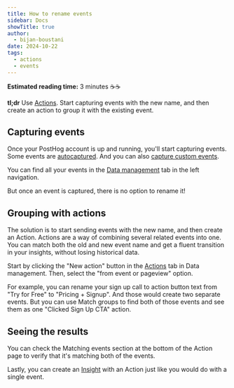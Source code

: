 ```yaml
---
title: How to rename events
sidebar: Docs
showTitle: true
author:
  - bijan-boustani
date: 2024-10-22
tags:
  - actions
  - events
---
```


**Estimated reading time:** 3 minutes ☕☕

**tl;dr** Use [Actions](/docs/data/actions). Start capturing events with the new name, and then create an action to group it with the existing event.

## Capturing events

Once your PostHog account is up and running, you'll start capturing events. Some events are [autocaptured](/docs/product-analytics/autocapture). And you can also [capture custom events](/docs/product-analytics/capture-events).

You can find all your events in the [Data management](/data-management/actions) tab in the left navigation.

But once an event is captured, there is no option to rename it!

## Grouping with actions

The solution is to start sending events with the new name, and then create an Action. Actions are a way of combining several related events into one. You can match both the old and new event name and get a fluent transition in your insights, without losing historical data.

Start by clicking the "New action" button in the [Actions](/data-management/actions) tab in Data management. Then, select the "from event or pageview" option.

<ProductScreenshot
    imageLight="https://res.cloudinary.com/dmukukwp6/image/upload/create_first_action_light_63d4f8aa42.png"
    imageDark="https://res.cloudinary.com/dmukukwp6/image/upload/create_first_action_dark_bb2ec7a894.png"
    alt="Create an action"
    classes="rounded"
/>

For example, you can rename your sign up call to action button text from "Try for Free" to "Pricing + Signup". And those would create two separate events. But you can use Match groups to find both of those events and see them as one "Clicked Sign Up CTA" action.

<ProductScreenshot
    imageLight="https://res.cloudinary.com/dmukukwp6/image/upload/create_action_light_e35075ceb0.png"
    imageDark="https://res.cloudinary.com/dmukukwp6/image/upload/create_action_dark_7a8d5a031c.png"
    alt="Create action page with match groups"
    classes="rounded"
/>

## Seeing the results

You can check the Matching events section at the bottom of the Action page to verify that it's matching both of the events.

<ProductScreenshot
    imageLight="https://res.cloudinary.com/dmukukwp6/image/upload/matching_events_light_4b8c1accc4.png"
    imageDark="https://res.cloudinary.com/dmukukwp6/image/upload/matching_events_dark_852ccb8f24.png"
    alt="View matching events"
    classes="rounded"
/>

Lastly, you can create an [Insight](/docs/product-analytics/insights) with an Action just like you would do with a single event.

<ProductScreenshot
    imageLight="https://res.cloudinary.com/dmukukwp6/image/upload/action_insight_light_1e11ea7591.png"
    imageDark="https://res.cloudinary.com/dmukukwp6/image/upload/action_insight_dark_94069b9c07.png"
    alt="Create an Insight with an Action"
    classes="rounded"
/>
